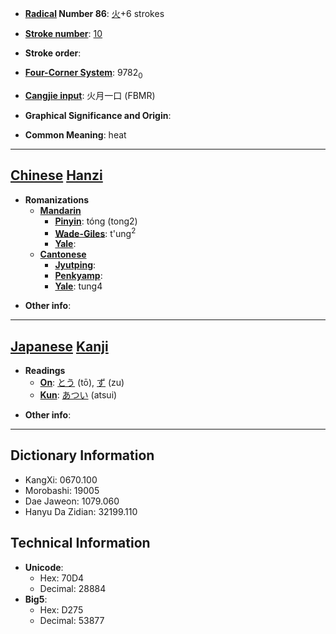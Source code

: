 * '''[[Wiktionary:Chinese radical index| Radical]] Number 86''': [[Wiktionary:Chinese radical index 火|火]]+6 strokes

* '''[[Wiktionary:Chinese total strokes index|Stroke number]]''': [[Wiktionary:Chinese total strokes index 10|10]]

* '''Stroke order''': 

* '''[[Wiktionary:Chinese four corner index|Four-Corner System]]''': 9782<sub>0</sub>

* '''[[Wiktionary:Chinese Cangjie index|Cangjie input]]''': 火月一口 (FBMR)

* '''Graphical Significance and Origin''': 

* '''Common Meaning''': heat

----

== [[Chinese]] [[Hanzi]] ==

* '''Romanizations'''
** '''[[Mandarin]]'''
*** '''[[Pinyin]]''': tóng (tong2)
*** '''[[Wade-Giles]]''': t'ung<sup>2</sup>
*** '''[[Yale]]''': 
** '''[[Cantonese]]'''
*** '''[[Jyutping]]''':
*** '''[[Penkyamp]]''': 
*** '''[[Yale]]''': tung4

* '''Other info''': 

----

== [[Japanese]] [[Kanji]] ==

* '''Readings'''
** '''[[On]]''': [[とう]] (tō), [[ず]] (zu)
** '''[[Kun]]''': [[あつい]] (atsui)

* '''Other info''':  

----

== Dictionary Information ==

* KangXi: 0670.100
* Morobashi: 19005
* Dae Jaweon: 1079.060
* Hanyu Da Zidian: 32199.110

== Technical Information ==

* '''Unicode''':
** Hex: 70D4
** Decimal: 28884
* '''Big5''':
** Hex: D275
** Decimal: 53877